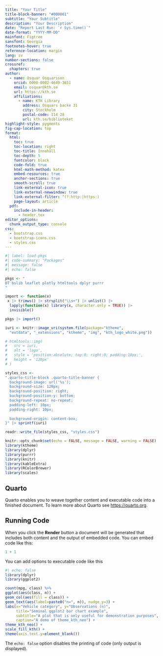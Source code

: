 ```yaml
---
title: "Your Title"
title-block-banner: "#000061"
subtitle: "Your Subtitle"
description: "Your Description"
date: "Report Last Run: `r Sys.time()`"
date-format: "YYYY-MM-DD"
mainfont: Figtree
sansfont: Georgia
footnotes-hover: true
reference-location: margin
lang: sv
number-sections: false
crossref:
  chapters: true
author:
  - name: Osquar Osquarsson
    orcid: 0000-0002-4649-3651
    email: osquar@kth.se
    url: https://kth.se
    affiliations:
      - name: KTH Library
        address: Osquars backe 31
        city: Stockholm
        postal-code: 114 28
        url: kth.se/biblioteket
highlight-style: pygments
fig-cap-location: top
format: 
  html:
    toc: true
    toc-location: right
    toc-title: Innehåll
    toc-depth: 5
    fontcolor: black
    code-fold: true
    html-math-method: katex
    embed-resources: true
    anchor-sections: true
    smooth-scroll: true
    link-external-icon: true
    link-external-newwindow: true
    link-external-filter: ^(?:http:|https:)
    page-layout: article
  pdf:
    include-in-header: 
      - header.tex    
editor_options:
  chunk_output_type: console
css: 
  - bootstrap.css
  - bootstrap-icons.css
  - styles.css
---
```


```r
#| label: load-pkgs
#| code-summary: "Packages"
#| message: false
#| echo: false

pkgs <- "
DT bslib leaflet plotly htmltools dplyr purrr
"

import <- function(x)
 x |> trimws() |> strsplit("\\s+") |> unlist() |>
  lapply(function(x) library(x, character.only = TRUE)) |>
  invisible()

pkgs |> import()

```


```r

iuri <- knitr::image_uri(system.file(package="ktheme",
  "extdata", "_extensions", "ktheme", "img", "kth_logo_white.png"))

# htmltools::img(
#   src = iuri, 
#   alt = 'logo', 
#   style = 'position:absolute; top:0; right:0; padding:10px;',
#   height = '120px'
# )

styles_css <- 
".quarto-title-block .quarto-title-banner {
  background-image: url('%s');
  background-size: 120px;
  background-position: right;
  background-position-y: bottom;
  background-repeat: no-repeat;
  padding-left: 10px;
  padding-right: 10px;
  
  background-origin: content-box;
}" |> sprintf(iuri)

readr::write_file(styles_css, "styles.css")

```


```r
knitr::opts_chunk$set(echo = FALSE, message = FALSE, warning = FALSE)
library(ktheme)
library(dplyr)
library(purrr)
library(knitr)
library(kableExtra)
library(RColorBrewer)
library(scales)
```

## Quarto

Quarto enables you to weave together content and executable code into a finished document. To learn more about Quarto see <https://quarto.org>.

## Running Code

When you click the **Render** button a document will be generated that includes both content and the output of embedded code. You can embed code like this:

```r
1 + 1
```

\newpage
You can add options to executable code like this

```r
#| echo: false
library(dplyr)
library(ggplot2)

count(mpg, class) %>%
ggplot(aes(class, n)) +
geom_col(aes(fill = class)) +
geom_text(aes(label=paste0("n=", n)), nudge_y=3) +
labs(x="Vehicle category", y="Observations (n)",
     title="Seminal ggplot2 bar chart example",
     subtitle="A plot that is only useful for demonstration purposes",
     caption="A demo of theme_kth_neo") +
theme_kth_neo() +
scale_fill_kth() +
theme(axis.text.y=element_blank())
```

The `echo: false` option disables the printing of code (only output is displayed).
